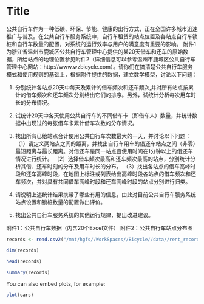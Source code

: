 Title
========================================================


公共自行车作为一种低碳、环保、节能、健康的出行方式，正在全国许多城市迅速推广与普及。在公共自行车服务系统中，自行车租赁的站点位置及各站点自行车锁桩和自行车数量的配置，对系统的运行效率与用户的满意度有重要的影响。
附件1为浙江省温州市鹿城区公共自行车管理中心提供的某20天借车和还车的原始数据，所给站点的地理位置参见附件2（详细信息可以参考温州市鹿城区公共自行车管理中心网站：http://www.wzbicycle.com）。请你们在搞清楚公共自行车服务模式和使用规则的基础上，根据附件提供的数据，建立数学模型，讨论以下问题：



1. 分别统计各站点20天中每天及累计的借车频次和还车频次,并对所有站点按累计的借车频次和还车频次分别给出它们的排序。另外，试统计分析每次用车时长的分布情况。

2. 试统计20天中各天使用公共自行车的不同借车卡（即借车人）数量，并统计数据中出现过的每张借车卡累计借车次数的分布情况。

3. 找出所有已给站点合计使用公共自行车次数最大的一天，并讨论以下问题：
（1）请定义两站点之间的距离，并找出自行车用车的借还车站点之间（非零）最短距离与最长距离。对借还车是同一站点且使用时间在1分钟以上的借还车情况进行统计。
（2）选择借车频次最高和还车频次最高的站点，分别统计分析其借、还车时刻的分布及用车时长的分布。
（3）找出各站点的借车高峰时段和还车高峰时段，在地图上标注或列表给出高峰时段各站点的借车频次和还车频次，并对具有共同借车高峰时段和还车高峰时段的站点分别进行归类。

4. 请说明上述统计结果携带了哪些有用的信息，由此对目前公共自行车服务系统站点设置和锁桩数量的配置做出评价。

5. 找出公共自行车服务系统的其他运行规律，提出改进建议。

附件1：公共自行车数据（内含20个Excel文件）
附件2：公共自行车站点分布图


```r
records <- read.csv2("/mnt/hgfs//WorkSpaces//Bicycle//data//rent_record.csv")

dim(records)

head(records)

summary(records)

```

You can also embed plots, for example:

```r
plot(cars)
```

